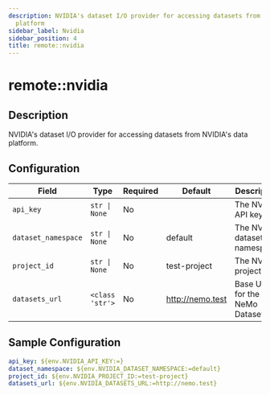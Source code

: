 ```yaml
---
description: NVIDIA's dataset I/O provider for accessing datasets from NVIDIA's data
  platform
sidebar_label: Nvidia
sidebar_position: 4
title: remote::nvidia
---
```


# remote::nvidia

## Description

NVIDIA's dataset I/O provider for accessing datasets from NVIDIA's data platform.

## Configuration

| Field | Type | Required | Default | Description |
|-------|------|----------|---------|-------------|
| `api_key` | `str \| None` | No |  | The NVIDIA API key. |
| `dataset_namespace` | `str \| None` | No | default | The NVIDIA dataset namespace. |
| `project_id` | `str \| None` | No | test-project | The NVIDIA project ID. |
| `datasets_url` | `<class 'str'>` | No | http://nemo.test | Base URL for the NeMo Dataset API |

## Sample Configuration

```yaml
api_key: ${env.NVIDIA_API_KEY:=}
dataset_namespace: ${env.NVIDIA_DATASET_NAMESPACE:=default}
project_id: ${env.NVIDIA_PROJECT_ID:=test-project}
datasets_url: ${env.NVIDIA_DATASETS_URL:=http://nemo.test}
```
